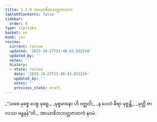 ```yaml
---
title: 1.2.9 အာယာစိတဘတ္တဇာတက
tableOfContents: false
sidebar:
  order: 9
type: tipitaka
basket: su
book: ja1
review:
  current: review
  updated: '2025-10-27T21:48:43.022210'
  updated_by: ''
  notes: ''
  history:
  - state: review
    date: '2025-10-27T21:48:43.022210'
    updated_by: ''
    notes: ''
    previous_state: draft
---
```



<ReviewStatus review={frontmatter.review} showDetails={true} />

<HypothesisAnnotation frontmatter={frontmatter} />

<DynamicBreadcrumb />

<Division number="19" book="ja1" e="ch" v="22" p="5">

<Paragraph number="40" type="verses" book="ja1">
_“သစေ မုစ္စေ ပေစ္စ မုစ္စေ,_  
_မုစ္စမာနော ဟိ ဗဇ္ဈတိ;_  
_န ဟေဝံ ဓီရာ မုစ္စန္တိ,_  
_မုတ္တိ ဗာလဿ ဗန္ဓနန်”တိ._  


</Paragraph>
</Division>

<Paragraph number="41" type="center" book="ja1">
အာယာစိတဘတ္တဇာတကံ နဝမံ.
</Paragraph>